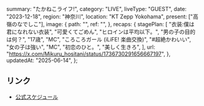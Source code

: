   summary: "たかねこライフ!",
  category: "LIVE",
  liveType: "GUEST",
  date: "2023-12-18",
  region: "神奈川",
  location: "KT Zepp Yokohama",
  present: ["高嶺のなでしこ"],
  image: {
    path: "",
    ref: "",
  },
  recaps: {
    stagePlan: [
      "衣装:僕は君になれない衣装",
      "可愛くてごめん",
      "ヒロインは平均以下。",
      "男の子の目的は何？",
      "17歳",
      "MC",
      "ころころガール (iLiFE! 楽曲交換)",
      "#超絶かわいい",
      "女の子は強い",
      "MC",
      "初恋のひと。",
      "美しく生きろ",
    ],
    url: "https://x.com/Mikuru_hositani/status/1736730291656667197",
  },
  updatedAt: "2025-06-14",
};

## リンク

- [公式スケジュール](https://takanenonadeshiko.jp/?p=1527)
